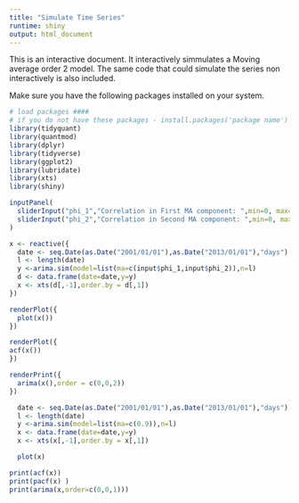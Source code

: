 ```yaml
---
title: "Simulate Time Series"
runtime: shiny
output: html_document
---
```


This is an interactive document.  It interactively simmulates a Moving average order 2 model.
The same code that could simulate the series non interactively is also included.

Make sure you have the following packages installed on your system.
```r
# load packages ####
# if you do not have these packages - install.packages('package name')
library(tidyquant)
library(quantmod)
library(dplyr)
library(tidyverse)
library(ggplot2)
library(lubridate)
library(xts)
library(shiny)
```

```r
inputPanel(
  sliderInput("phi_1","Correlation in First MA component: ",min=0, max=0.99999,value=0.5,step = 0.01),
  sliderInput("phi_2","Correlation in Second MA component: ",min=0, max=0.99999,value=0.5,step = 0.01)
)
``` 

```r
x <- reactive({ 
  date <- seq.Date(as.Date("2001/01/01"),as.Date("2013/01/01"),"days") 
  l <- length(date) 
  y <-arima.sim(model=list(ma=c(input$phi_1,input$phi_2)),n=l) 
  d <- data.frame(date=date,y=y) 
  x <- xts(d[,-1],order.by = d[,1]) 
})
```

```r
renderPlot({
  plot(x())
})
``` 
```r
renderPlot({
acf(x())
})
```
```r
renderPrint({
  arima(x(),order = c(0,0,2)) 
})
```

```r
  date <- seq.Date(as.Date("2001/01/01"),as.Date("2013/01/01"),"days") 
  l <- length(date) 
  y <-arima.sim(model=list(ma=c(0.9)),n=l) 
  x <- data.frame(date=date,y=y) 
  x <- xts(x[,-1],order.by = x[,1]) 
```

```r
  plot(x)
``` 

```r
print(acf(x))
print(pacf(x) )
print(arima(x,order=c(0,0,1)))
```

